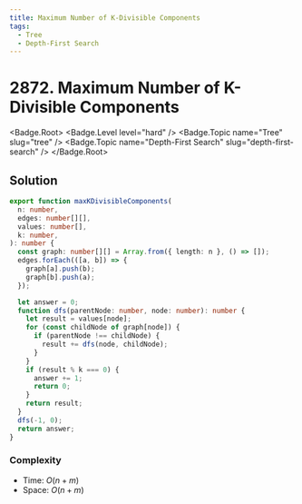 ```yaml
---
title: Maximum Number of K-Divisible Components
tags:
  - Tree
  - Depth-First Search
---
```


# 2872. Maximum Number of K-Divisible Components

<Badge.Root>
  <Badge.Level level="hard" />
  <Badge.Topic name="Tree" slug="tree" />
  <Badge.Topic name="Depth-First Search" slug="depth-first-search" />
</Badge.Root>

## Solution

```typescript filename="solution.ts" copy
export function maxKDivisibleComponents(
  n: number,
  edges: number[][],
  values: number[],
  k: number,
): number {
  const graph: number[][] = Array.from({ length: n }, () => []);
  edges.forEach(([a, b]) => {
    graph[a].push(b);
    graph[b].push(a);
  });

  let answer = 0;
  function dfs(parentNode: number, node: number): number {
    let result = values[node];
    for (const childNode of graph[node]) {
      if (parentNode !== childNode) {
        result += dfs(node, childNode);
      }
    }
    if (result % k === 0) {
      answer += 1;
      return 0;
    }
    return result;
  }
  dfs(-1, 0);
  return answer;
}
```

### Complexity

- Time: $O(n + m)$
- Space: $O(n + m)$

<ProblemLink
  codingSite="leetcode"
  href="https://leetcode.com/problems/maximum-number-of-k-divisible-components"
  title="Maximum Number of K-Divisible Components"
/>

